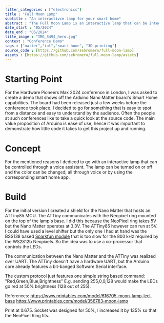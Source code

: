 ```yaml
---
filter_categories : ["electronics"]
title : "Full Moon Lamp"
subtitle : "An interactivce lamp for your smart home"
abstract : "The Full Moon Lamp is an interactive lamp that can be integrated into your matter-operated smart home. It can be used with systems like Apple Home, Google Home and Alexa Smart Home."
date_start : "05/2024"
date_end : "05/2024"
title_image : "IMG_8494_hero.jpg"
context : "Conference Demo"
tags : ["matter","iot","smart-home", "3D-printing"]
source_code : [https://github.com/sebromero/full-moon-lamp]
assets : [https://github.com/sebromero/full-moon-lamp/assets]
---
```


# Starting Point

For the Hardware Pioneers Max 2024 conference in London, I was asked to create a demo that 
shows off the Arduino Nano Matter board's Smart Home capabilities. The board had been released just a few weeks before the conference took place.
I decided to go for something that is easy to spot from a distance and easy to understand by the audience.
Often the people at such conferences like to take a quick look at the source code.
The main value proposition of Arduino is ease of use, hence it was important to demonstrate how little code it takes to get this project up and running.

# Concept

For the mentioned reasons I dediced to go with an interactive lamp that can be controlled through a voice assistant.
The lamp can be turned on or off and the color can be changed, all through voice or by using the corresponding smart home app.

# Build

For the initial version I created a shield for the Nano Matter that hosts an ATTiny85 MCU. The ATTiny communicates with the Neopixel ring mounted on the top of the lamp's base.
I did this because the NeoPixel ring takes 5V but the Nano Matter operates at 3.3V. The ATTiny85 however can run at 5V. 
I could have used a level shifter but the only one I had at hand was the BSS138 based [Sparkfun module](https://www.sparkfun.com/products/12009) that is too slow for the 800 kHz required by the WS2812b Neopixels.
So the idea was to use a co-processor that controls the LEDs.

The communication between the Nano Matter and the ATTiny was realized over UART.
The ATTiny doesn't have a hardware UART, but the Arduino core already features a bit-banged Software Serial interface.

The custom protocol just features one simple string based command: "Red,Green,Blue,Brightness"
E.g. sending 255,0,0,128 would make the LEDs go red at 50% brightness (128 out of 255).



References: https://www.printables.com/model/616705-moon-lamp-led-base
https://www.printables.com/model/356783-moon-lamp

Print at 0.675.
Socket was designed for 50%, I increased it by 135% so that the NeoPixel Ring fits.

<Gallery>
    <Item
      original="/projects/matter-lamp/assets/IMG_8494_hero.jpg"
      width="2048"
      height="1536"
    >
    </Item>
    <Item
      original="/projects/matter-lamp/assets/hardware-pioneers-max-24.jpg"
      width="3748"
      height="2811"
      caption="Lamp exhibited at Hardware Pioneers Max 2024"
    >
    </Item>
</Gallery>